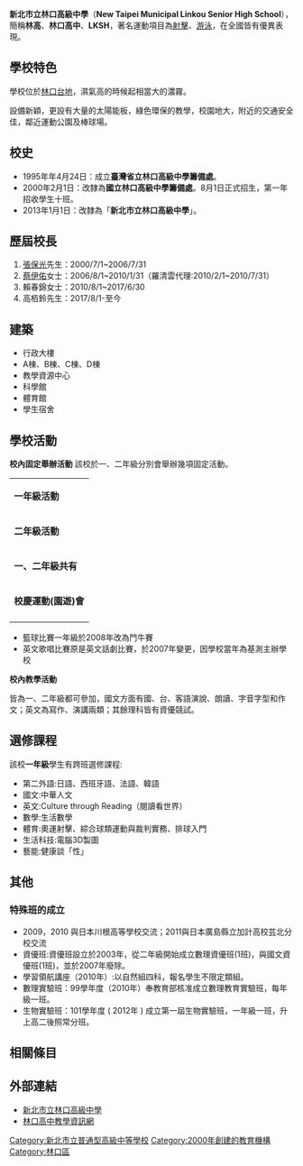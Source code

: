 {{Infobox_School
| name = 新北市立林口高級中學
| other_name = New Taipei Municipal Linkou Senior High School
| image = 
| type = [[普通型高級中等學校|普通型高級中等學校]]
| grades = 高一、高二、高三
| principal = 高栢齡
| enrollment = 約1900人
| free_label = 班級數
| free_text = 各年級15班共45班
| free_label2 = 校地面積
| free_text2 = 4.995公頃
| tel = +886-2-2600-9482
| fax = +886-2-2609-2172
| mail = admin@mail.lksh.tpc.edu.tw
| district = [[新北市|新北市]][[林口區|林口區]]
| address = {{flagicon|TWN}}[[新北市|新北市]][[林口區|林口區]]仁愛路二段173號
| website = [http://www.lksh.ntpc.edu.tw/ www.lksh.ntpc.edu.tw]
| logo = File:新北市立林口高級中學校徽.gif
}}

'''新北市立林口高級中學'''（'''New Taipei Municipal Linkou Senior High School'''），簡稱'''林高'''、'''林口高中'''、'''LKSH'''，著名運動項目為[[射擊|射擊]]、[[游泳|游泳]]，在全國皆有優異表現。

==學校特色==
學校位於[[林口台地|林口台地]]，濕氣高的時候起相當大的濃霧。

設備新穎，更設有大量的太陽能板，綠色環保的教學，校園地大，附近的交通安全佳，鄰近運動公園及棒球場。

== 校史 ==
*1995年年4月24日：成立'''臺灣省立林口高級中學籌備處'''。
*2000年2月1日：改隸為'''國立林口高級中學籌備處'''。8月1日正式招生，第一年招收學生十班。
*2013年1月1日：改隸為「'''新北市立林口高級中學'''」。

==歷屆校長==
#[[張保光|張保光]]先生：2000/7/1~2006/7/31
#[[蔡伊佑|蔡伊佑]]女士：2006/8/1~2010/1/31（羅清雲代理:2010/2/1~2010/7/31）
#賴春錦女士：2010/8/1~2017/6/30
#高栢鈴先生：2017/8/1-至今

==建築==
*行政大樓
*A棟、B棟、C棟、D棟
*教學資源中心
*科學館
*體育館
*學生宿舍

==學校活動==
'''校內固定舉辦活動'''
該校於一、二年級分別會舉辦幾項固定活動。
{| border="1" class="wikitable"
|-
| rowspan=3|'''一年級活動'''
|-
| 羽球比賽
|-
| 三對三籃球鬥牛賽
|-
| rowspan=4|'''二年級活動'''
|-
| 五對五全場籃球比賽
|-
| 文理組英文歌唱比賽(第16屆不分文理組)
|-
| 排球比賽
|-
| rowspan=5|'''一、二年級共有'''
|-
| 卡拉ｏｋ歌唱大賽
|-
| [[骨牌|骨牌]]大賽(二年級限定理組)
|-
| 社團校內成果發表  
|-
| 校內543籃球鬥牛比賽
|-
| rowspan=3|'''校慶運動(園遊)會'''
|-
|  跳遠、鉛球、100、200、400、800公尺預賽決賽
|-
| 班級大隊接力決賽、跑步射擊、班級趣味競賽
|-
|}
*籃球比賽一年級於2008年改為鬥牛賽
*英文歌唱比賽原是英文話劇比賽，於2007年變更，因學校當年為基測主辦學校

'''校內教學活動'''

皆為一、二年級都可參加，國文方面有國、台、客語演說、朗讀、字音字型和作文；英文為寫作、演講兩類；其餘理科皆有資優競試。

==選修課程==
該校'''一年級'''學生有跨班選修課程:
*第二外語:日語、西班牙語、法語、韓語
*國文:中華人文
*英文:Culture through Reading（閱讀看世界）
*數學:生活數學
*體育:奧運射擊、綜合球類運動與裁判實務、排球入門
*生活科技:電腦3D製圖
*藝能:健康談「性」

==其他==

===特殊班的成立===
*2009，2010 與日本川根高等學校交流；2011與日本廣島縣立加計高校芸北分校交流
*資優班:資優班設立於2003年，從二年級開始成立數理資優班(1班)，與國文資優班(1班)，並於2007年廢除。
*學習領航講座（2010年）:以自然組四科，報名學生不限定類組。
*數理實驗班：99學年度（2010年）奉教育部核准成立數理教育實驗班，每年級一班。
*生物實驗班：101學年度 ( 2012年 ) 成立第一屆生物實驗班，一年級一班，升上高二後照常分班。

==相關條目==

==外部連結==
* [http://www.lksh.ntpc.edu.tw/ 新北市立林口高級中學] {{Wayback|url=http://www.lksh.ntpc.edu.tw/ |date=20140113104513 }}
* [https://web.archive.org/web/20090212222242/http://163.20.185.32/course/ 林口高中教學資訊網]


{{新北市高級中等學校列表}}


[[Category:新北市立普通型高級中等學校|Category:新北市立普通型高級中等學校]]
[[Category:2000年創建的教育機構|Category:2000年創建的教育機構]]
[[Category:林口區|Category:林口區]]